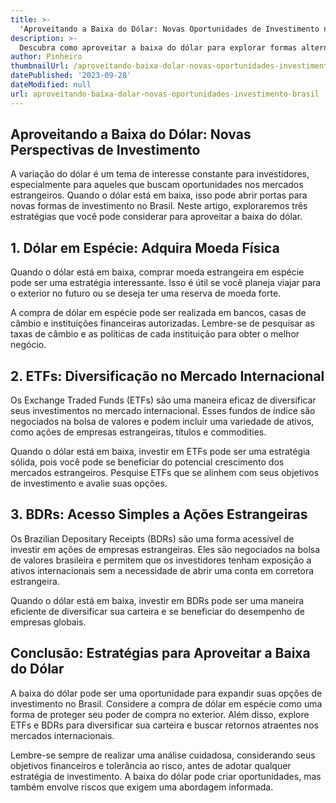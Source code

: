 ```yaml
---
title: >-
  'Aproveitando a Baixa do Dólar: Novas Oportunidades de Investimento no Brasil'
description: >-
  Descubra como aproveitar a baixa do dólar para explorar formas alternativas de investimento no mercado brasileiro, incluindo dólar em espécie, ETFs e BDRs.
author: Pinheiro
thumbnailUrl: /aproveitando-baixa-dolar-novas-oportunidades-investimento-brasil.jpg
datePublished: '2023-09-28'
dateModified: null
url: aproveitando-baixa-dolar-novas-oportunidades-investimento-brasil
---
```


## **Aproveitando a Baixa do Dólar: Novas Perspectivas de Investimento**

A variação do dólar é um tema de interesse constante para investidores, especialmente para aqueles que buscam oportunidades nos mercados estrangeiros. Quando o dólar está em baixa, isso pode abrir portas para novas formas de investimento no Brasil. Neste artigo, exploraremos três estratégias que você pode considerar para aproveitar a baixa do dólar.

## **1. Dólar em Espécie: Adquira Moeda Física**

Quando o dólar está em baixa, comprar moeda estrangeira em espécie pode ser uma estratégia interessante. Isso é útil se você planeja viajar para o exterior no futuro ou se deseja ter uma reserva de moeda forte.

A compra de dólar em espécie pode ser realizada em bancos, casas de câmbio e instituições financeiras autorizadas. Lembre-se de pesquisar as taxas de câmbio e as políticas de cada instituição para obter o melhor negócio.

## **2. ETFs: Diversificação no Mercado Internacional**

Os Exchange Traded Funds (ETFs) são uma maneira eficaz de diversificar seus investimentos no mercado internacional. Esses fundos de índice são negociados na bolsa de valores e podem incluir uma variedade de ativos, como ações de empresas estrangeiras, títulos e commodities.

Quando o dólar está em baixa, investir em ETFs pode ser uma estratégia sólida, pois você pode se beneficiar do potencial crescimento dos mercados estrangeiros. Pesquise ETFs que se alinhem com seus objetivos de investimento e avalie suas opções.

## **3. BDRs: Acesso Simples a Ações Estrangeiras**

Os Brazilian Depositary Receipts (BDRs) são uma forma acessível de investir em ações de empresas estrangeiras. Eles são negociados na bolsa de valores brasileira e permitem que os investidores tenham exposição a ativos internacionais sem a necessidade de abrir uma conta em corretora estrangeira.

Quando o dólar está em baixa, investir em BDRs pode ser uma maneira eficiente de diversificar sua carteira e se beneficiar do desempenho de empresas globais.

## **Conclusão: Estratégias para Aproveitar a Baixa do Dólar**

A baixa do dólar pode ser uma oportunidade para expandir suas opções de investimento no Brasil. Considere a compra de dólar em espécie como uma forma de proteger seu poder de compra no exterior. Além disso, explore ETFs e BDRs para diversificar sua carteira e buscar retornos atraentes nos mercados internacionais.

Lembre-se sempre de realizar uma análise cuidadosa, considerando seus objetivos financeiros e tolerância ao risco, antes de adotar qualquer estratégia de investimento. A baixa do dólar pode criar oportunidades, mas também envolve riscos que exigem uma abordagem informada.

